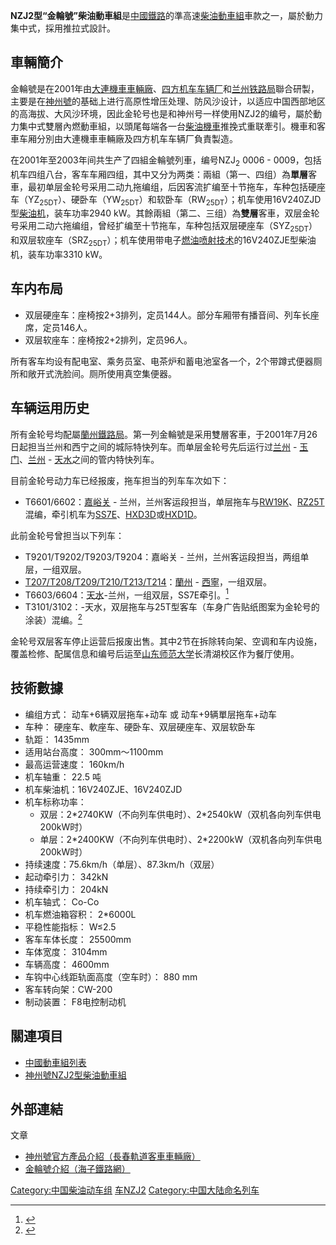 {{noteTA
|1=zh-hans:内燃动车组;zh-hk:柴油動車組;zh-tw:柴油動車組;
}}
{{鐵路車輛
|圖像=原金轮号动车组车厢在兰州站内.jpg
|圖像說明=原金轮号动车组拖车担当兰州-武威管内特快在[[兰州站|兰州站]]内
|車輛名稱=NZJ2型“金轮”
|公司色=blue
|列車編組=2M10T（双层）<br>2M7T（单层）
|營運最高速度=160（单层）140（双层）
|設計最高速度=180
|編組定員=1600（双层）、680（单层）
|全長=310000（双层）、233500（单层）
|全闊=3105
|全高=4400
|軌距=1,435（[[標準軌|標準軌]]）
|編組輸出=2*2740 kW（双层）、2*2400（单层）
|制動方式=JZ-7型电空制动机
|製造商=[[大連機車|大連機車車輛廠]]、[[四方机车车辆厂|四方机车车辆厂]]
|製造年份=2001年 ~ 2003年
|投入服務日期=2001年7月26日
}}
'''NZJ2型“金輪號”柴油動車組'''是[[中國鐵路|中國鐵路]]的準高速[[柴油動車組|柴油動車組]]車款之一，屬於動力集中式，採用推拉式設計。

==車輛簡介==
金輪號是在2001年由[[大連機車|大連機車車輛廠]]、[[四方机车车辆厂|四方机车车辆厂]]和[[兰州铁路局|兰州铁路局]]聯合研製，主要是在[[神州號NZJ2型柴油動車組|神州號]]的基础上进行高原性增压处理、防风沙设计，以适应中国西部地区的高海拔、大风沙环境，因此金轮号也是和神州号一样使用NZJ2的编号，屬於動力集中式雙層內燃動車組，以頭尾每端各一台[[柴油機車|柴油機車]]推挽式重联牽引。機車和客車车厢分別由大連機車車輛廠及四方机车车辆厂負責製造。

在2001年至2003年间共生产了四組金輪號列車，编号NZJ<sub>2</sub> 0006 - 0009，包括机车四组八台，客车车厢四组，其中又分为两类：兩組（第一、四组）為'''單層'''客車，最初单层金轮号采用二动九拖编组，后因客流扩编至十节拖车，车种包括硬座车（YZ<sub>25DT</sub>）、硬卧车（YW<sub>25DT</sub>）和软卧车（RW<sub>25DT</sub>）；机车使用16V240ZJD型[[柴油机|柴油机]]，装车功率2940 kW。其餘兩組（第二、三组）為'''雙層'''客車，双层金轮号采用二动六拖编组，曾经扩编至十节拖车，车种包括双层硬座车（SYZ<sub>25DT</sub>）和双层软座车（SRZ<sub>25DT</sub>）；机车使用带电子[[燃料噴射裝置|燃油喷射技术]]的16V240ZJE型柴油机，装车功率3310 kW。

==车内布局==
*双层硬座车：座椅按2+3排列，定员144人。部分车厢带有播音间、列车长座席，定员146人。
*双层软座车：座椅按2+2排列，定员96人。
所有客车均设有配电室、乘务员室、电茶炉和蓄电池室各一个，2个带蹲式便器厕所和敞开式洗脸间。厕所使用真空集便器。

==车辆运用历史==
所有金轮号均配屬[[蘭州鐵路局|蘭州鐵路局]]。第一列金輪號是采用雙層客車，于2001年7月26日起担当兰州和西宁之间的城际特快列车。而单层金轮号先后运行过[[兰州站|兰州]] - [[玉门站|玉门]]、[[兰州站|兰州]] - [[天水站|天水]]之间的管内特快列车。

目前金轮号动力车已经报废，拖车担当的列车车次如下：
*T6601/6602：[[嘉峪关站|嘉峪关]] - 兰州，兰州客运段担当，单层拖车与[[中国铁路19K型客车|RW19K]]、[[中国铁路25T型客车|RZ25T]]混编，牵引机车为[[韶山7E型电力机车|SS7E]]、[[HXD3D|HXD3D]]或[[HXD1D|HXD1D]]。

此前金轮号曾担当以下列车：
*T9201/T9202/T9203/T9204：嘉峪关 - 兰州，兰州客运段担当，两组单层，一组双层。
*[[兰州－西宁城际列车|T207/T208/T209/T210/T213/T214]]：[[蘭州站|蘭州]] - [[西寧站|西寧]]，一组双层。
*T6603/6604：[[天水站|天水]]-兰州，一组双层，SS7E牵引。<ref>{{cite news|url=http://www.gs.chinanews.com/news/2014/12-11/247333.shtml|title=天水至兰州直达列车开通 新开列车为双层车|publisher=甘肃新闻网|date=2014-12-11|accessdate=2015-03-05|archive-date=2015-04-02|archive-url=https://web.archive.org/web/20150402173110/http://www.gs.chinanews.com/news/2014/12-11/247333.shtml|dead-url=no}}</ref>
*T3101/3102：{{站|西安}}-天水，双层拖车与25T型客车（车身广告贴纸图案为金轮号的涂装）混编。<ref>{{cite news|url=http://gansu.gscn.com.cn/system/2016/06/03/011398853.shtml|title=天水至西安T3102“天水号”城际列车开行 每日往返|publisher=中国甘肃网|date=2016-06-03|accessdate=2016-06-03|archive-url=https://web.archive.org/web/20160701050656/http://gansu.gscn.com.cn/system/2016/06/03/011398853.shtml|archive-date=2016-07-01|dead-url=yes}}</ref>

金轮号双层客车停止运营后报废出售。其中2节在拆除转向架、空调和车内设施，覆盖检修、配属信息和编号后运至[[山东师范大学|山东师范大学]]长清湖校区作为餐厅使用。

==技術數據==
*编组方式： 动车+6辆双层拖车+动车 或 动车+9辆單层拖车+动车
*车种： 硬座车、軟座车、硬卧车、双层硬座车、双层软卧车
*轨距： 1435mm 
*适用站台高度： 300mm～1100mm 
*最高运营速度： 160km/h 
*机车轴重： 22.5 吨
*机车柴油机：16V240ZJE、16V240ZJD
*机车标称功率：
**双层：2*2740KW（不向列车供电时）、2*2540kW（双机各向列车供电200kW时）
**单层：2*2400KW（不向列车供电时）、2*2200kW（双机各向列车供电200kW时）
*持续速度：75.6km/h（单层）、87.3km/h（双层）
*起动牵引力： 342kN  
*持续牵引力： 204kN
*机车轴式： Co-Co  
*机车燃油箱容积： 2*6000L  
*平稳性能指标： W≤2.5 
*客车车体长度： 25500mm 
*车体宽度： 3104mm 
*车辆高度： 4600mm 
*车钩中心线距轨面高度（空车时）： 880 mm 
*客车转向架：CW-200
*制动装置： F8电控制动机

==關連項目==
*[[中國動車組列表|中國動車組列表]]
*[[神州號NZJ2型柴油動車組|神州號NZJ2型柴油動車組]]

==外部連結==
;文章
* [http://www.cccar.com.cn/product_intro.asp?nlid=46 神州號官方產品介紹（長春軌道客車車輛廠）] {{Wayback|url=http://www.cccar.com.cn/product_intro.asp?nlid=46 |date=20070927104738 }}
* [http://bbs.hasea.com/viewthread.php?tid=178730&extra=page%3D1 金輪號介紹（海子鐵路網）]{{dead link|date=2018年4月 |bot=InternetArchiveBot |fix-attempted=yes }}

{{中國動車組}}

[[Category:中国柴油动车组|Category:中国柴油动车组]]
[[Category:中国铁路兰州局集团有限公司|车NZJ2]]
[[Category:中国大陆命名列车|Category:中国大陆命名列车]]